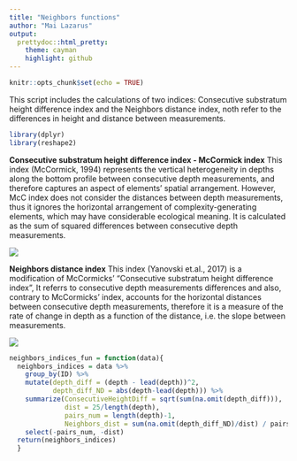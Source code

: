 ---
title: "Neighbors functions"
author: "Mai Lazarus"
output:
  prettydoc::html_pretty:
    theme: cayman
    highlight: github
---
```{r setup, include=FALSE}
knitr::opts_chunk$set(echo = TRUE)
```

This script includes the calculations of two indices: Consecutive substratum height difference index and the Neighbors distance index, noth refer to the differences in height and distance between measurements.

```{r Libraries,message=FALSE, warning=FALSE}
library(dplyr)
library(reshape2)
```

**Consecutive substratum height difference index - McCormick index**
This index (McCormick, 1994) represents the vertical heterogeneity in depths along the bottom profile between consecutive depth measurements, and therefore captures an aspect of elements' spatial arrangement. However, McC index does not consider the distances between depth measurements, thus it ignores the horizontal arrangement of complexity-generating elements, which may have considerable ecological meaning. It is calculated as the sum of squared differences between consecutive depth measurements.

![](mcc.png)


**Neighbors distance index**
This index (Yanovski et.al., 2017) is a modification of McCormicks' "Consecutive substratum height difference index", It referrs to consecutive depth measurements differences and also, contrary to McCormicks' index, accounts for the horizontal distances between consecutive depth measurements, therefore it is a measure of the rate of change in depth as a function of the distance, i.e. the slope between measurements.

![](ND.png)

```{r NeighborsDist}
neighbors_indices_fun = function(data){
  neighbors_indices = data %>%
    group_by(ID) %>%
    mutate(depth_diff = (depth - lead(depth))^2,
           depth_diff_ND = abs(depth-lead(depth))) %>%
    summarize(ConsecutiveHeightDiff = sqrt(sum(na.omit(depth_diff))),
              dist = 25/length(depth),
              pairs_num = length(depth)-1,
              Neighbors_dist = sum(na.omit(depth_diff_ND)/dist) / pairs_num) %>%
    select(-pairs_num, -dist)
  return(neighbors_indices)
  }

```


